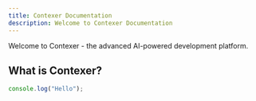 ```yaml
---
title: Contexer Documentation
description: Welcome to Contexer Documentation
---
```


Welcome to Contexer - the advanced AI-powered development platform.

## What is Contexer?

<Cards>
  <Card title="Learn more about Next.js" href="https://nextjs.org/docs" />
  <Card title="Learn more about Fumadocs" href="https://fumadocs.vercel.app" />
</Cards>

```js title="Title"
console.log("Hello");
```
